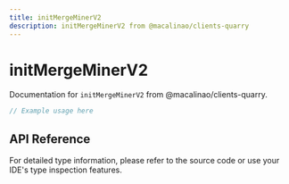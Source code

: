 ```yaml
---
title: initMergeMinerV2
description: initMergeMinerV2 from @macalinao/clients-quarry
---
```


# initMergeMinerV2

Documentation for `initMergeMinerV2` from @macalinao/clients-quarry.

```typescript
// Example usage here
```

## API Reference

For detailed type information, please refer to the source code or use your IDE's type inspection features.
